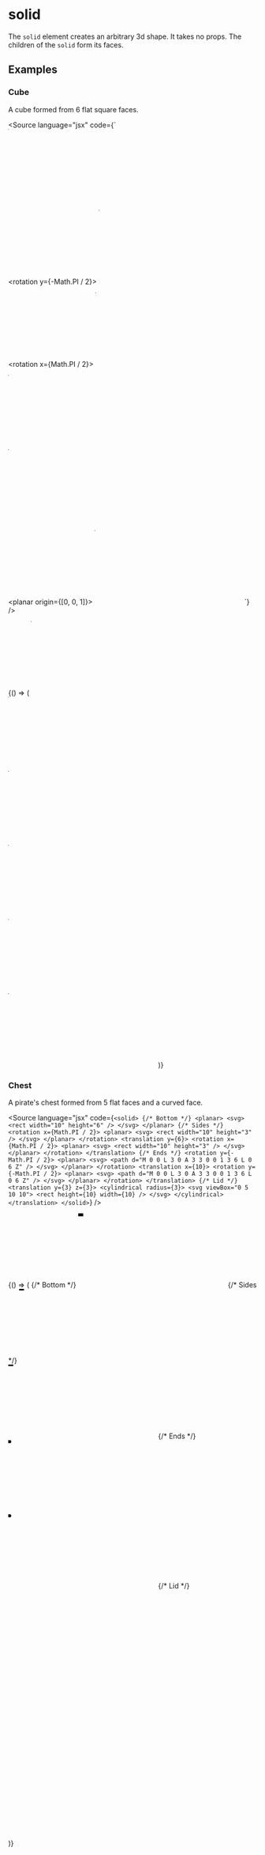
<Meta title="Reference/Primitives/Solid" />

# solid

The `solid` element creates an arbitrary 3d shape. It takes no props. The children of the `solid` form its faces.

## Examples

### Cube

A cube formed from 6 flat square faces.

<Source language="jsx" code={`
<solid>
  <planar>
    <svg>
      <rect width="1" height="1" />
    </svg>
  </planar>

<rotation y={-Math.PI / 2}>
  <planar>
    <svg>
      <rect width="1" height="1" />
    </svg>
  </planar>
</rotation>

<rotation x={Math.PI / 2}>
  <planar>
    <svg>
      <rect width="1" height="1" />
    </svg>
  </planar>
</rotation>

<translation x={1}>
  <rotation y={-Math.PI / 2}>
    <planar>
      <svg>
        <rect width="1" height="1" />
      </svg>
    </planar>
  </rotation>
</translation>

<translation y={1}>
  <rotation x={Math.PI / 2}>
    <planar>
      <svg>
        <rect width="1" height="1" />
      </svg>
    </planar>
  </rotation>
</translation>

  <planar origin={[0, 0, 1]}>
    <svg>
      <rect width="1" height="1" />
    </svg>
  </planar>
</solid>
`} />

<Story name="cube">
  {() => (
    <solid>
      <planar>
        <svg>
          <rect width="1" height="1" />
        </svg>
      </planar>
      <rotation y={-Math.PI / 2}>
        <planar>
          <svg>
            <rect width="1" height="1" />
          </svg>
        </planar>
      </rotation>
      <rotation x={Math.PI / 2}>
        <planar>
          <svg>
            <rect width="1" height="1" />
          </svg>
        </planar>
      </rotation>
      <translation x={1}>
        <rotation y={-Math.PI / 2}>
          <planar>
            <svg>
              <rect width="1" height="1" />
            </svg>
          </planar>
        </rotation>
      </translation>
      <translation y={1}>
        <rotation x={Math.PI / 2}>
          <planar>
            <svg>
              <rect width="1" height="1" />
            </svg>
          </planar>
        </rotation>
      </translation>
      <planar origin={[0, 0, 1]}>
        <svg>
          <rect width="1" height="1" />
        </svg>
      </planar>
    </solid>
  )}
</Story>

### Chest

A pirate's chest formed from 5 flat faces and a curved face.

<Source
  language="jsx"
  code={`
<solid>
  {/* Bottom */}
  <planar>
    <svg>
      <rect width="10" height="6" />
    </svg>
  </planar>
  {/* Sides */}
  <rotation x={Math.PI / 2}>
    <planar>
      <svg>
        <rect width="10" height="3" />
      </svg>
    </planar>
  </rotation>
  <translation y={6}>
    <rotation x={Math.PI / 2}>
      <planar>
        <svg>
          <rect width="10" height="3" />
        </svg>
      </planar>
    </rotation>
  </translation>
  {/* Ends */}
  <rotation y={-Math.PI / 2}>
    <planar>
      <svg>
        <path d="M 0 0 L 3 0 A 3 3 0 0 1 3 6 L 0 6 Z" />
      </svg>
    </planar>
  </rotation>
  <translation x={10}>
    <rotation y={-Math.PI / 2}>
      <planar>
        <svg>
          <path d="M 0 0 L 3 0 A 3 3 0 0 1 3 6 L 0 6 Z" />
        </svg>
      </planar>
    </rotation>
  </translation>
  {/* Lid */}
  <translation y={3} z={3}>
    <cylindrical radius={3}>
      <svg viewBox="0 5 10 10">
        <rect height={10} width={10} />
      </svg>
    </cylindrical>
  </translation>
</solid>
`}
/>

<Story name="chest">
  {() => (
    <solid>
      {/* Bottom */}
      <planar>
        <svg>
          <rect width="10" height="6" />
        </svg>
      </planar>
      {/* Sides */}
      <rotation x={Math.PI / 2}>
        <planar>
          <svg>
            <rect width="10" height="3" />
          </svg>
        </planar>
      </rotation>
      <translation y={6}>
        <rotation x={Math.PI / 2}>
          <planar>
            <svg>
              <rect width="10" height="3" />
            </svg>
          </planar>
        </rotation>
      </translation>
      {/* Ends */}
      <rotation y={-Math.PI / 2}>
        <planar>
          <svg>
            <path d="M 0 0 L 3 0 A 3 3 0 0 1 3 6 L 0 6 Z" />
          </svg>
        </planar>
      </rotation>
      <translation x={10}>
        <rotation y={-Math.PI / 2}>
          <planar>
            <svg>
              <path d="M 0 0 L 3 0 A 3 3 0 0 1 3 6 L 0 6 Z" />
            </svg>
          </planar>
        </rotation>
      </translation>
      {/* Lid */}
      <translation y={3} z={3}>
        <cylindrical radius={3}>
          <svg viewBox="0 5 10 10">
            <rect height={10} width={10} />
          </svg>
        </cylindrical>
      </translation>
    </solid>
  )}
</Story>
